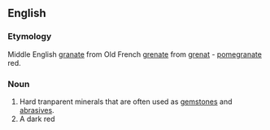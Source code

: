 ==English==
===Etymology===
Middle English [[granate]] from Old French [[grenate]] from [[grenat]] - [[pomegranate]] red.
===Noun===
{{Wikipedia}}
#Hard tranparent minerals that are often used as [[gemstone]]s and [[abrasive]]s.
#A dark red
